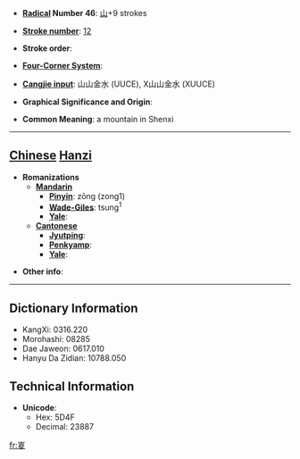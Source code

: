 * '''[[Wiktionary:Chinese radical index| Radical]] Number 46''': [[Wiktionary:Chinese radical index 山|山]]+9 strokes

* '''[[Wiktionary:Chinese total strokes index|Stroke number]]''': [[Wiktionary:Chinese total strokes index 12|12]]

* '''Stroke order''': 

* '''[[Wiktionary:Chinese four corner index|Four-Corner System]]''': 

* '''[[Wiktionary:Chinese Cangjie index|Cangjie input]]''': 山山金水 (UUCE), X山山金水 (XUUCE)

* '''Graphical Significance and Origin''': 

* '''Common Meaning''': a mountain in Shenxi

----

== [[Chinese]] [[Hanzi]] ==

* '''Romanizations'''
** '''[[Mandarin]]'''
*** '''[[Pinyin]]''': zōng (zong1)
*** '''[[Wade-Giles]]''': tsung<sup>1</sup>
*** '''[[Yale]]''': 
** '''[[Cantonese]]'''
*** '''[[Jyutping]]''':
*** '''[[Penkyamp]]''': 
*** '''[[Yale]]''': 

* '''Other info''': 

----

== Dictionary Information ==

* KangXi: 0316.220
* Morohashi: 08285
* Dae Jaweon: 0617.010
* Hanyu Da Zidian: 10788.050

== Technical Information ==

* '''Unicode''':
** Hex: 5D4F
** Decimal: 23887

[[fr:嵏]]
